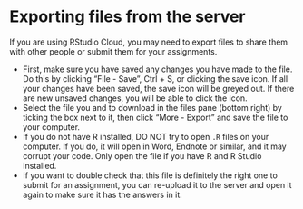 # Exporting files from the server

If you are using RStudio Cloud, you may need to export files to share them with other people or submit them for your assignments.

* First, make sure you have saved any changes you have made to the file. Do this by clicking "File - Save", Ctrl + S, or clicking the save icon. If all your changes have been saved, the save icon will be greyed out. If there are new unsaved changes, you will be able to click the icon.
* Select the file you and to download in the files pane (bottom right) by ticking the box next to it, then click "More - Export" and save the file to your computer.
* If you do not have R installed, DO NOT try to open `.R` files on your computer. If you do, it will open in Word, Endnote or similar, and it may corrupt your code. Only open the file if you have R and R Studio installed.
* If you want to double check that this file is definitely the right one to submit for an assignment, you can re-upload it to the server and open it again to make sure it has the answers in it.
